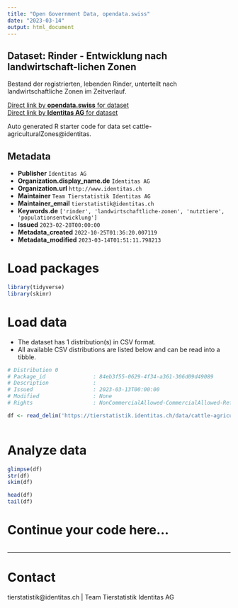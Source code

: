 ```yaml
---
title: "Open Government Data, opendata.swiss"
date: "2023-03-14"
output: html_document
---
```


## Dataset: Rinder - Entwicklung nach landwirtschaft-lichen Zonen

Bestand der registrierten, lebenden Rinder, unterteilt nach landwirtschaftliche Zonen im Zeitverlauf.

[Direct link by **opendata.swiss** for dataset](https://opendata.swiss/de/dataset/rinder-entwicklung-nach-landwirtschaft-lichen-zonen)<br>
[Direct link by **Identitas AG** for dataset](https://tierstatistik.identitas.ch/)

Auto generated R starter code for data set cattle-agriculturalZones@identitas.

## Metadata

- **Publisher** `Identitas AG`
- **Organization.display_name.de** `Identitas AG`
- **Organization.url** `http://www.identitas.ch`
- **Maintainer** `Team Tierstatistik Identitas AG`
- **Maintainer_email** `tierstatistik@identitas.ch`
- **Keywords.de** `['rinder', 'landwirtschaftliche-zonen', 'nutztiere', 'populationsentwicklung']`
- **Issued** `2023-02-28T00:00:00`
- **Metadata_created** `2022-10-25T01:36:20.007119`
- **Metadata_modified** `2023-03-14T01:51:11.798213`


# Load packages

```r

library(tidyverse)
library(skimr)

```

# Load data

-   The dataset has 1 distribution(s) in CSV format.
-   All available CSV distributions are listed below and can be read into a tibble.

```r

# Distribution 0
# Package_id               : 84eb3f55-0629-4f34-a361-306d09d49089
# Description              : 
# Issued                   : 2023-03-13T00:00:00
# Modified                 : None
# Rights                   : NonCommercialAllowed-CommercialAllowed-ReferenceRequired

df <- read_delim('https://tierstatistik.identitas.ch/data/cattle-agriculturalZones.csv')



```

# Analyze data

```r

glimpse(df)
str(df)
skim(df)

head(df)
tail(df)

```

# Continue your code here...

```r

```

------------------------------------------------------------------------

# Contact

tierstatistik@identitas.ch | Team Tierstatistik Identitas AG
